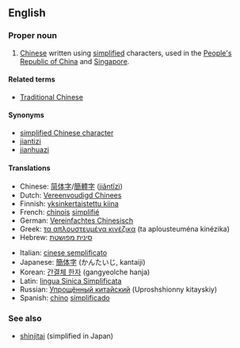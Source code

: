 {{wikipedia|Simplified Chinese character}}
==English==
===Proper noun===
{{en-proper noun|sg=[[simplified|Simplified]] [[Chinese]]}}

# [[Chinese]] written using [[simplified]] characters, used in the [[People's Republic of China]] and [[Singapore]].

====Related terms====
*[[Traditional Chinese]]

====Synonyms====
* [[simplified Chinese character]]
* [[jiantizi]]
* [[jianhuazi]]

====Translations====
{{trans-top|Chinese written using simplified characters}}
*Chinese: [[简体字]]/[[簡體字]] ([[jiăntĭzì]])
*Dutch: [[Vereenvoudigd Chinees]]
*Finnish: [[yksinkertaistettu kiina]]
*French: [[chinois]] [[simplifié]] {{m}}
*German: [[Vereinfachtes Chinesisch]]
*Greek: [[τα απλουστευμένα κινέζικα]] (ta aplousteuména kinézika)
*Hebrew: [[סינית מפושטת]]
{{trans-mid}}
*Italian: [[cinese semplificato]] {{m}}
*Japanese: [[簡体字]] (かんたいじ, kantaiji)
*Korean: [[간결체 한자]] (gangyeolche hanja)
*Latin: [[lingua Sinica Simplificata]]
*Russian: [[Упрощённый китайский]] (Uproshshionny kitayskiy)
*Spanish: [[chino]] [[simplificado]]
{{trans-bottom}}

===See also===
*[[shinjitai]] (simplified in Japan)